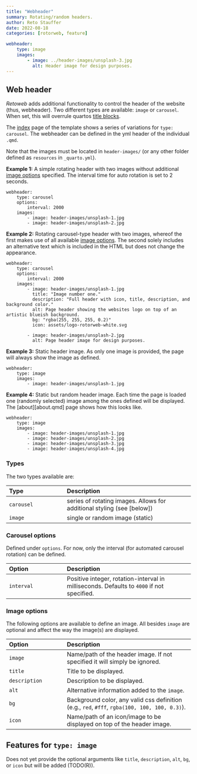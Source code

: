 ```yaml
---
title: "Webheader"
summary: Rotating/random headers.
author: Reto Stauffer
date: 2022-08-18
categories: [rotorweb, feature]

webheader:
    type: image
    images:
        - image: ../header-images/unsplash-3.jpg
          alt: Header image for design purposes.
---
```



## Web header

_Retoweb_ adds additional functionality to control the header of the website
(thus, webheader). Two different types are available: `image` or `carousel`.
When set, this will overrule quartos [title blocks](https://quarto.org/docs/authoring/title-blocks.html).

The [index](../index.qmd) page of the template shows a series of variations for
`type: carousel`. The webheader can be defined in the yml header of the
individual `.qmd`.

::: {.callout-info}
Note that the images must be located in `header-images/` (or any
other folder defined as `resources` in `_quarto.yml`).
:::

**Example 1:** A simple rotating header with two images without
additional [image options](#image-options) specified. The interval
time for auto rotation is set to 2 seconds.

```
webheader:
    type: carousel
    options:
        interval: 2000
    images:
        - image: header-images/unsplash-1.jpg
        - image: header-images/unsplash-2.jpg
```

**Example 2:** Rotating carousel-type header with two images, whereof the first
makes use of all available [image options](#image-options). The second solely
includes an alternative text which is included in the HTML but does not change
the appearance.

```
webheader:
    type: carousel
    options:
        interval: 2000
    images:
        - image: header-images/unsplash-1.jpg
          title: "Image number one."
          description: "Full header with icon, title, description, and background color."
          alt: Page header showing the websites logo on top of an artistic blueish background.
          bg: "rgba(255, 255, 255, 0.2)"
          icon: assets/logo-rotorweb-white.svg

        - image: header-images/unsplash-2.jpg
          alt: Page header image for design purposes.
```

**Example 3:** Static header image. As only one image is provided,
the page will always show the image as defined.

```
webheader:
    type: image
    images:
        - image: header-images/unsplash-1.jpg
```

**Example 4:** Static but random header image. Each time the page is loaded
one (randomly selected) image among the ones defined will be displayed.
The [about][about.qmd] page shows how this looks like.

```
webheader:
    type: image
    images:
        - image: header-images/unsplash-1.jpg
        - image: header-images/unsplash-2.jpg
        - image: header-images/unsplash-3.jpg
        - image: header-images/unsplash-4.jpg
```



### Types

The two types available are:

| Type           |  Description                      |
|:---------------|:----------------------------------|
| `carousel`     | series of rotating images. Allows for additional styling (see [below]) |
| `image`        | single or random image (static)   |


### Carousel options

Defined under `options`. For now, only the interval (for automated
carousel rotation) can be defined.

| Option         |  Description                      |
|:---------------|:----------------------------------|
| `interval`     | Positive integer, rotation-interval in milliseconds. Defaults to `4000` if not specified. |


### Image options

The following options are available to define an image.
All besides `image` are optional and affect the way
the image(s) are displayed.

| Option         |  Description                      |
|:---------------|:----------------------------------|
| `image`        | Name/path of the header image. If not specified it will simply be ignored.  |
| `title`        | Title to be displayed.            |
| `description`  | Description to be displayed.      |
| `alt`          | Alternative information added to the `image`. |
| `bg`           | Background color, any valid css definition (e.g., `red`, `#fff`, `rgba(100, 100, 100, 0.3)`). |
| `icon`         | Name/path of an icon/image to be displayed on top of the header image. |


::: {.callout-caution}
# Features for `type: image`

Does not yet provide the optional arguments like `title`, `description`,
`alt`, `bg`, or `icon` but will be added (TODO(R)).
:::

